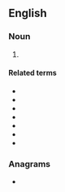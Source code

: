 ==English==
{{wikipedia|Orthogonal frequency-division multiplexing}}

===Noun===
{{en-noun|-}}

# {{lb|en|electronics}} {{initialism of|en|orthogonal frequency division multiplexing}}

====Related terms====
{{rel-top}}
* {{l|en|FDM|gloss=frequency division multiplexing}}
* {{l|en|TDM|gloss=time division multiplexing}}
* {{l|en|CDM|gloss=code division multiplexing}}
* {{l|en|OFDMA|gloss=orthogonal frequency division multiple access}}
* {{l|en|FDMA|gloss=frequency division multiple access}}
* {{l|en|TDMA|gloss=time division multiple access}}
* {{l|en|CDMA|gloss=code division multiple access}}
{{rel-bottom}}

===Anagrams===
* {{anagrams|en|a=dfmo|mod.F.}}